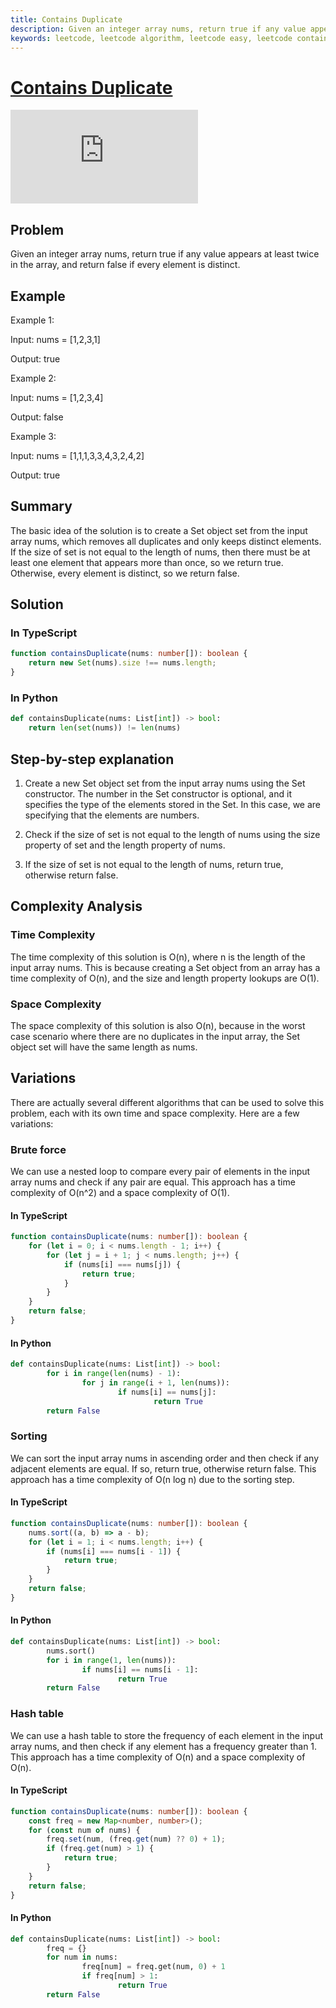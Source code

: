 ```yaml
---
title: Contains Duplicate
description: Given an integer array nums, return true if any value appears at least twice in the array, and return false if every element is distinct.
keywords: leetcode, leetcode algorithm, leetcode easy, leetcode contains duplicate, contains duplicate, contains duplicate algorithm, contains duplicate easy, contains duplicate leetcode, contains duplicate problem, contains duplicate solution, contains duplicate typescript, contains duplicate python, contains duplicate javascript, contains duplicate java, contains duplicate c++, contains duplicate c#, contains duplicate go, contains duplicate ruby, contains duplicate swift, contains duplicate kotlin, contains duplicate dart, contains duplicate rust, contains duplicate scala, contains duplicate php, contains duplicate haskell, contains duplicate rust, contains duplicate typescript, contains duplicate python, contains duplicate javascript, contains duplicate java, contains duplicate c++, contains duplicate c#, contains duplicate go, contains duplicate ruby, contains duplicate swift, contains duplicate kotlin, contains duplicate dart, contains duplicate rust, contains duplicate scala, contains duplicate php, contains duplicate haskell, contains duplicate rust, contains duplicate typescript, contains duplicate python, contains duplicate javascript, contains duplicate java, contains duplicate c++, contains duplicate c#, contains duplicate go, contains duplicate ruby, contains duplicate swift, contains duplicate kotlin, contains duplicate dart, contains duplicate rust, contains duplicate scala, contains duplicate php, contains duplicate haskell, contains duplicate rust, contains duplicate typescript, contains duplicate python, contains duplicate javascript, contains duplicate java, contains duplicate c++, contains duplicate c#, contains duplicate go, contains duplicate ruby, contains duplicate swift, contains duplicate kotlin, contains duplicate dart, contains duplicate rust, contains duplicate scala, contains duplicate php, contains duplicate haskell, contains duplicate rust, contains duplicate typescript, contains duplicate python, contains duplicate javascript, contains duplicate java, contains duplicate c++, contains duplicate c#, contains duplicate go, contains duplicate ruby, contains duplicate swift, contains duplicate kotlin, contains duplicate dart, contains duplicate rust, contains duplicate scala, contains duplicate php, contains duplicate haskell, contains duplicate rust, contains duplicate typescript, contains duplicate python, contains duplicate javascript, contains duplicate java, contains duplicate c++, contains duplicate c#, contains duplicate go, contains duplicate ruby, contains duplicate swift, contains duplicate kotlin, contains duplicate dart, contains duplicate rust, contains duplicate scala, contains duplicate php, contains duplicate haskell, contains duplicate rust, contains duplicate typescript, contains duplicate python, contains duplicate javascript, contains duplicate java, contains duplicate c++, contains duplicate c#, contains duplicate go, contains duplicate ruby, contains duplicate swift, contains duplicate kotlin, contains duplicate dart, contains duplicate rust, contains duplicate scala, contains duplicate php, contains
---
```



# [Contains Duplicate](https://leetcode.com/problems/contains-duplicate) <DifficultyChip difficulty="easy" />

<div className="iframe-container">
	<iframe className="responsive-iframe" src="https://www.youtube.com/embed/3OamzN90kPg"
					title="YouTube video player" frameBorder="0"
					allow="accelerometer; autoplay; clipboard-write; encrypted-media; gyroscope; picture-in-picture"
					allowFullScreen></iframe>
</div>

## Problem

Given an integer array nums, return true if any value appears at least twice in the array, and return false if every element is distinct.

## Example

Example 1:

Input: nums = [1,2,3,1]

Output: true

Example 2:

Input: nums = [1,2,3,4]

Output: false

Example 3:

Input: nums = [1,1,1,3,3,4,3,2,4,2]

Output: true

## Summary

The basic idea of the solution is to create a Set object set from the input array nums, which removes all duplicates and only keeps distinct elements. If the size of set is not equal to the length of nums, then there must be at least one element that appears more than once, so we return true. Otherwise, every element is distinct, so we return false.

## Solution

### In TypeScript

```typescript
function containsDuplicate(nums: number[]): boolean {
    return new Set(nums).size !== nums.length;
}
```

### In Python

```python
def containsDuplicate(nums: List[int]) -> bool:
    return len(set(nums)) != len(nums)
```

## Step-by-step explanation

1. Create a new Set object set from the input array nums using the Set constructor. The number in the Set constructor is optional, and it specifies the type of the elements stored in the Set. In this case, we are specifying that the elements are numbers.

2. Check if the size of set is not equal to the length of nums using the size property of set and the length property of nums.

3. If the size of set is not equal to the length of nums, return true, otherwise return false.

## Complexity Analysis

### Time Complexity

The time complexity of this solution is O(n), where n is the length of the input array nums. This is because creating a Set object from an array has a time complexity of O(n), and the size and length property lookups are O(1).

### Space Complexity

The space complexity of this solution is also O(n), because in the worst case scenario where there are no duplicates in the input array, the Set object set will have the same length as nums.

## Variations

There are actually several different algorithms that can be used to solve this problem, each with its own time and space complexity. Here are a few variations:

### Brute force

We can use a nested loop to compare every pair of elements in the input array nums and check if any pair are equal. This approach has a time complexity of O(n^2) and a space complexity of O(1).

#### In TypeScript

```typescript
function containsDuplicate(nums: number[]): boolean {
    for (let i = 0; i < nums.length - 1; i++) {
        for (let j = i + 1; j < nums.length; j++) {
            if (nums[i] === nums[j]) {
                return true;
            }
        }
    }
    return false;
}
```

#### In Python

```python
def containsDuplicate(nums: List[int]) -> bool:
		for i in range(len(nums) - 1):
				for j in range(i + 1, len(nums)):
						if nums[i] == nums[j]:
								return True
		return False
```

### Sorting

We can sort the input array nums in ascending order and then check if any adjacent elements are equal. If so, return true, otherwise return false. This approach has a time complexity of O(n log n) due to the sorting step.

#### In TypeScript

```typescript
function containsDuplicate(nums: number[]): boolean {
    nums.sort((a, b) => a - b);
    for (let i = 1; i < nums.length; i++) {
        if (nums[i] === nums[i - 1]) {
            return true;
        }
    }
    return false;
}
```

#### In Python

```python
def containsDuplicate(nums: List[int]) -> bool:
		nums.sort()
		for i in range(1, len(nums)):
				if nums[i] == nums[i - 1]:
						return True
		return False
```

### Hash table

We can use a hash table to store the frequency of each element in the input array nums, and then check if any element has a frequency greater than 1. This approach has a time complexity of O(n) and a space complexity of O(n).

#### In TypeScript

```typescript
function containsDuplicate(nums: number[]): boolean {
    const freq = new Map<number, number>();
    for (const num of nums) {
        freq.set(num, (freq.get(num) ?? 0) + 1);
        if (freq.get(num) > 1) {
            return true;
        }
    }
    return false;
}
```

#### In Python

```python
def containsDuplicate(nums: List[int]) -> bool:
		freq = {}
		for num in nums:
				freq[num] = freq.get(num, 0) + 1
				if freq[num] > 1:
						return True
		return False
```
